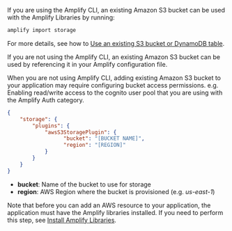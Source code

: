 If you are using the Amplify CLI, an existing Amazon S3 bucket can be used with the Amplify Libraries by running:

```bash
amplify import storage
```

For more details, see how to [Use an existing S3 bucket or DynamoDB table](/gen1/[platform]/build-a-backend/storage/import/).

If you are not using the Amplify CLI, an existing Amazon S3 bucket can be used by referencing it in your Amplify configuration file.

<Callout warning>
When you are not using Amplify CLI, adding existing Amazon S3 bucket to your application may require configuring bucket access permissions. e.g. Enabling read/write access to the cognito user pool that you are using with the Amplify Auth category.
</Callout>

```json
{
    "storage": {
        "plugins": {
            "awsS3StoragePlugin": {
                  "bucket": "[BUCKET NAME]",
                  "region": "[REGION]"
            }
        }
    }
}
```

- **bucket**: Name of the bucket to use for storage
- **region**: AWS Region where the bucket is provisioned (e.g. *us-east-1*)

Note that before you can add an AWS resource to your application, the application must have the Amplify libraries installed. If you need to perform this step, see [Install Amplify Libraries](/gen1/[platform]/prev/start/project-setup/create-application/#n2-install-amplify-libraries). 
